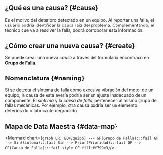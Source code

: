 
## ¿Qué es una causa? {#cause}
Es el motivo del deterioro detectado en un equipo. Al reportar una falla, el usuario podría identificar la causa raíz del problema. Complementando, el técnico que va a resolver la falla, podrá corroborar esta información.

## ¿Cómo crear una nueva causa? {#create}
Se puede crear una nueva _causa_ a través del formulario encontrado en [**Grupo de Falla**](/docs/products/corrective_maintenance/master_data/failure_catalog).

## Nomenclatura {#naming}
Si se detecta el síntoma de falla como excesiva vibración del motor de un equipo, la causa de esta avería podría ser un ajuste inadecuado de un componente. El _síntoma_ y la _causa de falla_, pertenecen al mismo grupo de fallas mecánicas. Por ejemplo, otra causa podría ser un elemento deteriorado o lubricante degradado.

## Mapa de Data Maestra {#data-map}

<div className="text-center">

<Mermaid chart={`
    graph LR;
        EQ(Equipo) --> GF(Grupo de Falla):::fail
        GF --> Sin(Síntoma):::fail
        Sin --> Prior(Prioridad):::fail
        GF --> CF(Causa de Falla):::fail
        style CF fill:#f799e3
`}/>

</div>